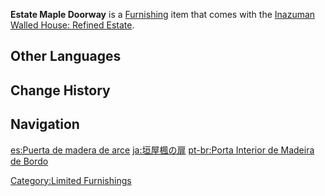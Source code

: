 {{Furnishing Infobox
|id             = 364303
|image          = Item Estate Maple Doorway.png
|category       = Decoration
|subcategory    = Room Door
|quality        = 3
|adeptal_energy = 30
|description    = A doorway made from [[Maple Wood]]. The patterns of this sturdy construction are ancient and lovely, and it is highly adaptable as well, such that it will not stick out like some sore thumb even when placed among buildings with a significantly different aesthetic.
|source1        = Unlock [[Silken Courtyard]] Realm Layout
}}
'''Estate Maple Doorway''' is a [[Furnishing]] item that comes with the [[Inazuman Walled House: Refined Estate]].

==Other Languages==
{{Other Languages
|default_hidden = 1
|en      = Estate Maple Doorway
|zhs     = 垣屋枫木房门
|zhs_rm  = Yuánwū Fēng Mù Fángmén
|zht     = 垣屋楓木房門
|zht_rm  = Yuánwū Fēng Mù Fángmén
|ja      = 垣屋楓の扉
|ja_rm   = Kakiya Kaede no Tobira{{Assumed}}
|ko      = 담장집 단풍나무 문
|ko_rm   = Damjangjip Danpungnamu Mun
|es      = Puerta de madera de arce
|fr      = Porte de domaine en bois d'érable
|ru      = Межкомнатная дверь из клёна
|th      = ประตูคฤหาสน์ไม้ Maple
|th_rm   = 
|vi      = Cửa Nhà Gỗ Phong
|de      = Residenztür aus Ahornholz
|id      = Pintu Kebun dari Maple
|pt      = Porta Interior de Madeira de Bordo
|tr      = Akçaağaç Malikane Kapısı
|it      = Porta d'ingresso in acero
}}

==Change History==
{{Change History|2.2}}

==Navigation==
{{Furnishing Navbox|interior}}
[[Category:Limited Furnishings]]

[[es:Puerta de madera de arce]]
[[ja:垣屋楓の扉]]
[[pt-br:Porta Interior de Madeira de Bordo]]